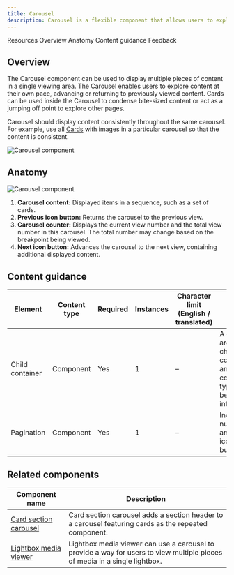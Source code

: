 ```yaml
---
title: Carousel
description: Carousel is a flexible component that allows users to explore a large amount of content within a limited viewing area.
---
```



<ComponentDescription name="Carousel" type="ui" />

<AnchorLinks>

<AnchorLink>Resources</AnchorLink>
<AnchorLink>Overview</AnchorLink>
<AnchorLink>Anatomy</AnchorLink>
<AnchorLink>Content guidance</AnchorLink>
<AnchorLink>Feedback</AnchorLink>

</AnchorLinks>

<ResourceLinks name="Carousel" type="ui" />

## Overview

The Carousel component can be used to display multiple pieces of content in a single viewing area. The Carousel enables users to explore content at their own pace, advancing or returning to previously viewed content. Cards can be used inside the Carousel to condense bite-sized content or act as a jumping off point to explore other pages.

Carousel should display content consistently throughout the same carousel. For example, use all [Cards](https://www.ibm.com/standards/carbon/components/cards) with images in a particular carousel so that the content is consistent.

<Row>
<Column colMd={6} colLg={8}>

![Carousel component](../../images/component/carousel/carousel-overview.png)

</Column>
</Row>

## Anatomy

<Row>
<Column colMd={6} colLg={8}>

![Carousel component](../../images/component/carousel/carousel-anatomy.png)

</Column>
</Row>

1. **Carousel content:** Displayed items in a sequence, such as a set of cards.
2. **Previous icon button:** Returns the carousel to the previous view.
3. **Carousel counter:** Displays the current view number and the total view number in this carousel. The total number may change based on the breakpoint being viewed.
4. **Next icon button:** Advances the carousel to the next view, containing additional displayed content.

## Content guidance

| Element         | Content type | Required | Instances | Character limit <br/>(English / translated) | Notes                                                                              |
| --------------- | ------------ | -------- | --------- | ------------------------------------------- | ---------------------------------------------------------------------------------- |
| Child container | Component    | Yes      | 1         | –                                           | A container area that child components and other content types can be passed into. |
| Pagination      | Component    | Yes      | 1         | –                                           | Includes numbering and arrow icon buttons.                                         |

## Related components

| Component name                                                                                 | Description                                                                                                                |
| ---------------------------------------------------------------------------------------------- | -------------------------------------------------------------------------------------------------------------------------- |
| [Card section carousel](https://www.ibm.com/standards/carbon/components/card-section-carousel) | Card section carousel adds a section header to a carousel featuring cards as the repeated component.                       |
| [Lightbox media viewer](https://www.ibm.com/standards/carbon/components/lightbox-media-viewer) | Lightbox media viewer can use a carousel to provide a way for users to view multiple pieces of media in a single lightbox. |

<ComponentFooter name="Carousel" type="ui" />
